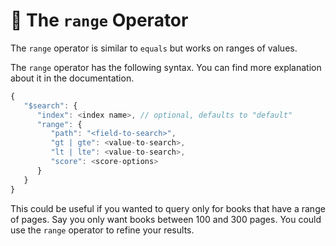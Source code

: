 
# 📘 The `range` Operator

The `range` operator is similar to `equals` but works on ranges of values.

The `range` operator has the following syntax. You can find more explanation about it in the <Link to="https://www.mongodb.com/docs/atlas/atlas-search/range/">documentation</Link>.

```js
{
   "$search": {
      "index": <index name>, // optional, defaults to "default"
      "range": {
         "path": "<field-to-search>",
         "gt | gte": <value-to-search>,
         "lt | lte": <value-to-search>,
         "score": <score-options>
      }
   }
}
```

This could be useful if you wanted to query only for books that have a range of pages. Say you only want books between 100 and 300 pages. You could use the `range` operator to refine your results.
